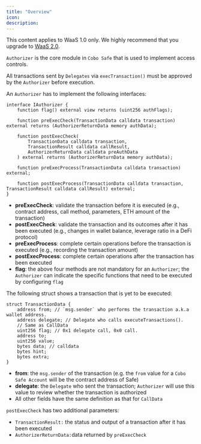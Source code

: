 ```yaml
---
title: "Overview"
icon: 
description: 
---
```

<Note>This content applies to WaaS 1.0 only. We highly recommend that you upgrade to [WaaS 2.0](https://www.cobo.com/developers/v2/guides/overview/introduction).</Note>

`Authorizer` is the core module in `Cobo Safe` that is used to implement access controls.

All transactions sent by `Delegates` via `execTransaction()` must be approved by the `Authorizer` before execution.

An `Authorizer` has to implement the following interfaces:

```solidity
interface IAuthorizer {
    function flag() external view returns (uint256 authFlags);

    function preExecCheck(TransactionData calldata transaction) external returns (AuthorizerReturnData memory authData);

    function postExecCheck(
        TransactionData calldata transaction,
        TransactionResult calldata callResult,
        AuthorizerReturnData calldata preAuthData
    ) external returns (AuthorizerReturnData memory authData);

    function preExecProcess(TransactionData calldata transaction) external;

    function postExecProcess(TransactionData calldata transaction, TransactionResult calldata callResult) external;
}
```

* **preExecCheck**: validate the transaction before it is executed (e.g., contract address, call method, parameters, ETH amount of the transaction)
* **postExecCheck**: validate the transaction and its outcomes after it has been executed (e.g., changes in wallet balance, leverage ratio in a DeFi protocol)
* **preExecProcess**: complete certain operations before the transaction is executed (e.g., recording the transaction amount)
* **postExecProcess**: complete certain operations after the transaction has been executed
* **flag**: the above four methods are not mandatory for an `Authorizer`; the `Authorizer` can indicate the specific functions that need to be executed by configuring `flag`

The following struct shows a transaction that is yet to be executed:

```solidity
struct TransactionData {
    address from; // `msg.sender` who performs the transaction a.k.a wallet address.
    address delegate; // Delegate who calls executeTransactions().
    // Same as CallData
    uint256 flag; // 0x1 delegate call, 0x0 call.
    address to;
    uint256 value;
    bytes data; // calldata
    bytes hint;
    bytes extra;
}
```

* **from**: the `msg.sender` of the transaction (e.g. the `from` value for a `Cobo Safe Account` will be the contract address of Safe) 
* **delegate**: the `Delegate` who sent the transaction; `Authorizer` will use this value to review whether the transaction is authorized
* All other fields have the same definition as that for `CallData` 

`postExecCheck` has two additional parameters:

* `TransactionResult:` the status and output of a transaction after it has been executed
* `AuthorizerReturnData:`data returned by `preExecCheck`
